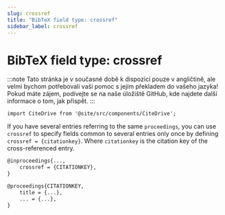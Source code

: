 ```yaml
---
slug: crossref
title: "BibTeX field type: crossref"
sidebar_label: crossref
---
```


# BibTeX field type: crossref

:::note
Tato stránka je v současné době k dispozici pouze v angličtině, ale velmi bychom potřebovali vaši pomoc s jejím překladem do vašeho jazyka! Pokud máte zájem, podívejte se na naše úložiště GitHub, kde najdete další informace o tom, jak přispět.
:::

```mdx-code-block
import CiteDrive from '@site/src/components/CiteDrive';
```
<CiteDrive /> 


If you have several entries referring to the same `proceedings`, you can use `crossref` to specify fields common to several entries only once by defining `crossref = {citationkey}`. Where `citationkey` is the citation key of the cross-referenced entry.

```tex
@inproceedings{...,
    crossref = {CITATIONKEY},
}

@proceedings{CITATIONKEY,
    title = {...},
    ... = {...},
}
```
